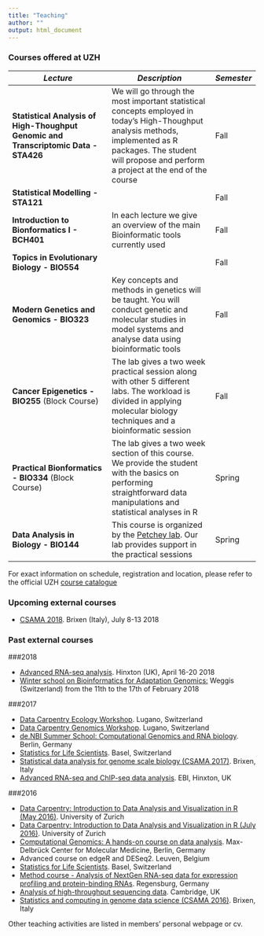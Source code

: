 ```yaml
---
title: "Teaching"
author: ""
output: html_document
---
```


### **Courses offered at UZH**

*Lecture*      | *Description*               | *Semester*
-------------------------------|--------------------------------|--------
**Statistical Analysis of High-Thoughput Genomic and Transcriptomic Data - STA426** | We will go through the most important statistical concepts employed in today's High-Thoughput analysis methods, implemented as R packages. The student will propose and perform a project at the end of the course | Fall 
**Statistical Modelling - STA121** | | Fall
**Introduction to Bionformatics I - BCH401 ** | In each lecture we give an overview of the main Bioinformatic tools currently used  | Fall
**Topics in Evolutionary Biology - BIO554 ** | | Fall
**Modern Genetics and Genomics - BIO323 ** | Key concepts and methods in genetics will be taught. You will conduct genetic and molecular studies in model systems and analyse data using bioinformatic tools | Fall
**Cancer Epigenetics - BIO255** (Block Course) | The lab gives a two week practical session along with other 5 different labs. The workload is divided in applying molecular biology techniques and a bioinformatic session | Fall
**Practical Bionformatics - BIO334** (Block Course) | The lab gives a two week section of this course. We provide the student with the basics on performing straightforward data manipulations and statistical analyses in R | Spring
**Data Analysis in Biology - BIO144** | This course is organized by the [Petchey lab](https://www.ieu.uzh.ch/en/staff/member/petchey_owen.html). Our lab provides support in the practical sessions | Spring

For exact information on schedule, registration and location, please refer to the official UZH [course catalogue](https://studentservices.uzh.ch/uzh/anonym/vvz/index.html?sap-language=EN&sap-ui-language=EN)

### **Upcoming external courses**

* [CSAMA 2018](http://www-huber.embl.de/csama2018/). Brixen (Italy), July 8-13 2018

### **Past external courses** 

###2018

* [Advanced RNA-seq analysis](https://www.ebi.ac.uk/training/events/2018/advanced-rna-seq-analysis). Hinxton (UK), April 16-20 2018
* [Winter school on Bioinformatics for Adaptation Genomics:](http://www.adaptation.ethz.ch/education/bag-winter-school-2018.html) Weggis (Switzerland) from the 11th to the 17th of February 2018

###2017

* [Data Carpentry Ecology Workshop](https://pennekampster.github.io/2017-11-06-lugano/). Lugano, Switzerland
* [Data Carpentry Genomics Workshop](https://pennekampster.github.io/2017-11-08-lugano/). Lugano, Switzerland
* [de.NBI Summer School: Computational Genomics and RNA biology](https://www.denbi.de/22-training-cat/training-courses/278-de-nbi-summer-school-computational-genomics-and-rna-biology). Berlin, Germany
* [Statistics for Life Scientists](https://www.sib.swiss/training/course/stats-basel2017). Basel, Switzerland
* [Statistical data analysis for genome scale biology (CSAMA 2017)](http://www.huber.embl.de/csama2017/#home). Brixen, Italy
* [Advanced RNA-seq and ChIP-seq data analysis](http://www.ebi.ac.uk/training/events/2017/advanced-rna-seq-and-chip-seq-data-analysis-1). EBI, Hinxton, UK

###2016

* [Data Carpentry: Introduction to Data Analysis and Visualization in R (May 2016)](https://lmweber.github.io/2016-05-30-Zurich/). University of Zurich
* [Data Carpentry: Introduction to Data Analysis and Visualization in R (July 2016)](https://markrobinsonuzh.github.io/2016-07-18-zurich/). University of Zurich
* [Computational Genomics: A hands-on course on data analysis](http://compgen2016.mdc-berlin.de/). Max-Delbrück Center for Molecular Medicine, Berlin, Germany 
* Advanced course on edgeR and DESeq2. Leuven, Belgium
* [Statistics for Life Scientists](http://edu.isb-sib.ch/course/view.php?id=269). Basel, Switzerland
* [Method course - Analysis of NextGen RNA-seq data for expression profiling and protein-binding RNAs](http://www.uni-regensburg.de/medicine/statistical-bioinformatics/method-course-oct-16/program/index.html). Regensburg, Germany
* [Analysis of high-throughput sequencing data](http://events.embo.org/16-htp-seq/). Cambridge, UK
* [Statistics and computing in genome data science (CSAMA 2016)](http://www.huber.embl.de/csama2016/about/). Brixen, Italy

Other teaching activities are listed in members' personal webpage or cv.